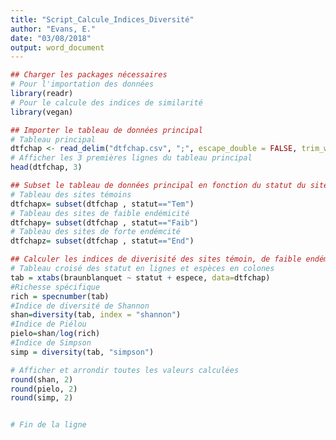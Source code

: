 ```yaml
---
title: "Script_Calcule_Indices_Diversité"
author: "Evans, E."
date: "03/08/2018"
output: word_document
---
```


```r
## Charger les packages nécessaires
# Pour l'importation des données
library(readr)
# Pour le calcule des indices de similarité
library(vegan)
```


```r
## Importer le tableau de données principal
# Tableau principal
dtfchap <- read_delim("dtfchap.csv", ";", escape_double = FALSE, trim_ws = TRUE)
# Afficher les 3 premières lignes du tableau principal
head(dtfchap, 3)

```


```r
## Subset le tableau de données principal en fonction du statut du site
# Tableau des sites témoins
dtfchapx= subset(dtfchap , statut=="Tem")
# Tableau des sites de faible endémicité
dtfchapy= subset(dtfchap , statut=="Faib")
# Tableau des sites de forte endémcité
dtfchapz= subset(dtfchap , statut=="End")

```


```r
## Calculer les indices de diverisité des sites témoin, de faible endémicité, forte endémicité
# Tableau croisé des statut en lignes et espèces en colones
tab = xtabs(braunblanquet ~ statut + espece, data=dtfchap)
#Richesse spécifique
rich = specnumber(tab)
#Indice de diversité de Shannon
shan=diversity(tab, index = "shannon")
#Indice de Piélou
pielo=shan/log(rich)
#Indice de Simpson
simp = diversity(tab, "simpson")

```


```r
# Afficher et arrondir toutes les valeurs calculées
round(shan, 2)
round(pielo, 2)
round(simp, 2)


# Fin de la ligne 
```

